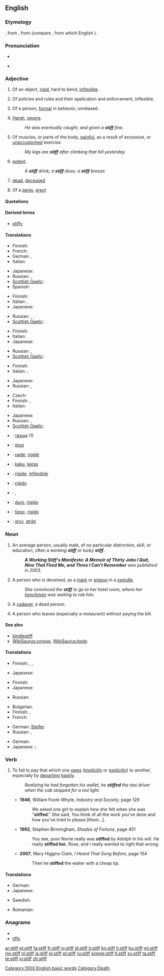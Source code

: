 ==English==

===Etymology===
{{etyl|ang}} {{term|stif|stīf|lang=ang}}, from {{proto|Germanic|stifaz}}, from {{proto|Indo-European|stīpos}} (compare {{etyl|la}} {{term|stipare}}, from which English {{term|stevedore}}).

===Pronunciation===
* {{IPA|/stɪf/}}
* {{audio|en-us-stiff.ogg|Audio (US)}}
*: {{rhymes|ɪf}}

===Adjective===
{{en-adj|er}}

# Of an object, [[rigid]], hard to bend, [[inflexible]].
# {{context|figuratively}} Of policies and rules and their application and enforcement, inflexible.
# Of a person, [[formal]] in behavior, unrelaxed.
# {{colloquial}} [[harsh|Harsh]], [[severe]].
#: ''He was eventually caught, and given a '''stiff''' fine.''
# Of muscles, or parts of the body, [[painful]], as a result of excessive, or [[unaccustomed]] exercise.
#: ''My legs are '''stiff''' after climbing that hill yesterday.''
# [[potent]].
#: ''A '''stiff''' drink; a '''stiff''' dose; a '''stiff''' breeze.''
# [[dead]], [[deceased]]
# {{rfd-redundant}} Of a [[penis]], [[erect]]

====Quotations====
{{seeCites}}

====Derived terms====
* [[stiffy]]

====Translations====
{{trans-top|of an object, rigid, hard to bend, inflexible}}
* Finnish: {{t+|fi|jäykkä}}
* French: {{t+|fr|rigide}}
* German: {{t+|de|steif}}, {{t+|de|starr}}
* Italian: {{t+|it|rigido}}
{{trans-mid}}
* Japanese: {{t+|ja|硬い|tr=katai}}
* Russian: {{t+|ru|жёсткий|tr=žóstkij}}, {{t|ru|негибкий|tr=n'egíbkij}}
* [[Scottish Gaelic]]: {{t-|gd|rag|xs=Scottish Gaelic}}
* Spanish: {{t+|es|rigidez|f}}
{{trans-bottom}}

{{trans-top|figuratively: of policies and rules and their application and enforcement}}
* Finnish: {{t-|fi|kankea}}
* Italian: {{t+|it|rigido}}, {{t+|it|inflessibile}}
* Japanese: {{t+|ja|固い|tr=katai}}
{{trans-mid}}
* Russian: {{t+|ru|жёсткий|tr=žóstkij}}, {{t|ru|непоколебимый|tr=n'epokol'ebímyj}}, {{t|ru|непреклонный|tr=n'epr'eklónnyj}}
* [[Scottish Gaelic]]: {{t-|gd|rag|xs=Scottish Gaelic}}
{{trans-bottom}}

{{trans-top|of a person, formal in behavior, unrelaxed}}
* Finnish: {{t+|fi|jäykkä}}
* Italian: {{t+|it|rigido}}
* Japanese: {{t+|ja|固い|tr=katai}}
{{trans-mid}}
* Russian: {{t+|ru|холодный|tr=χolódnyj}}, {{t|ru|чопорный|tr=čópornyj}}
* [[Scottish Gaelic]]: {{t-|gd|rag|xs=Scottish Gaelic}}
{{trans-bottom}}

{{trans-top|colloquial: harsh, severe}}
* Finnish: {{t+|fi|kova}}
* Italian: {{t+|it|duro}};{{t+|it|severo}}
{{trans-mid}}
* Japanese: {{t+|ja|堅い|tr=katai}}
* Russian: {{t|ru|строгий|tr=strógij}}, {{t+|ru|суровый|tr=suróvyj}}
{{trans-bottom}}

{{trans-top|of muscles, or parts of the body}}
* Czech: {{t-|cs|ztuhlý|m}}
* Finnish: {{t+|fi|jäykkä}}, {{t-|fi|kankea}}
* Italian: {{t+|it|rigido}}
{{trans-mid}}
* Japanese: {{t|ja|凝る|tr=koru}}
* Russian: {{t|ru|окостеневший|tr=okost'en'évšij}}, {{t|ru|одеревенелый|tr=od'er'ev'en'élyj}}
* [[Scottish Gaelic]]: {{t-|gd|rag|xs=Scottish Gaelic}}
{{trans-bottom}}

{{checktrans-top}}
* {{ttbc|Bulgarian}}: [[твърд]] {{m}} (1)
* {{ttbc|Dutch}}: [[stug]]
* {{ttbc|French}}: [[raide]], [[rigide]]
* {{ttbc|Indonesian}}: [[kaku]], [[keras]]
* {{ttbc|Interlingua}}: [[rigide]], [[inflexibile]]
* {{ttbc|Italian}}: [[rigido]]
* {{ttbc|Kurdish}}: {{ku-Arab|[[قایم]]}}, {{ku-Arab|[[به‌ستوو]]}}
* {{ttbc|Portuguese}}: [[duro]], [[rígido]]
* {{ttbc|Spanish}}: [[tieso]], [[rígido]]
* {{ttbc|Swedish}}: [[styv]], [[strikt]]
{{trans-bottom}}

===Noun===
{{en-noun}}

# An average person, usually male, of no particular distinction, skill, or education, often a ''working '''stiff''''' or ''lucky '''stiff'''''.
#: '''''A Working Stiff's Manifesto: A Memoir of Thirty Jobs I Quit, Nine That Fired Me, and Three I Can't Remember''' was published in 2003.''
# A person who is deceived, as a [[mark]] or [[pigeon]] in a [[swindle]].
#: ''She convinced the '''stiff''' to go to her hotel room, where her [[henchman]] was waiting to rob him.''
# {{slang}} A [[cadaver]], a dead person.
# {{US}} A person who leaves (especially a restaurant) without paying the bill.

====See also====
* [[bindlestiff]]
* [[WikiSaurus:corpse]], [[WikiSaurus:body]]

====Translations====
{{trans-top|average person, usually male}}
* Finnish: {{t+|fi|heppu}}, {{t+|fi|hemmo}}, {{t|fi|heebo}}
{{trans-mid}}
* Japanese: {{qualifier|informal|rude|offensive}} {{t|ja|オッサン|tr=ossan}}
{{trans-bottom}}

{{trans-top|person who is deceived}}
* Finnish: {{t+|fi|uhri}}
* Japanese: {{qualifier|slang|rude|offensive}} {{t|ja|カモ|tr=kamo}}
{{trans-mid}}
* Russian: {{t+|ru|лох|m|tr=loχ}}
{{trans-bottom}}

{{trans-top|slang: cadaver, dead person}}
* Bulgarian: {{t+|bg|труп|m}}
* Finnish: {{t+|fi|raato}},  {{t+|fi|ruumis}}
* French: {{t+|fr|macchabée|m}}
{{trans-mid}}
* German: [[Steifer]] {{m}}
* Russian: {{t+|ru|труп|m|tr=trup}}, {{t|ru|жмурик|m|tr=žmúrik}}
{{trans-bottom}}

{{trans-top|US: person who leaves without paying the bill}}
* German: {{t+|de|Zechpreller|m}}
* Japanese: {{qualifier|informal}} {{t|ja|食い逃げ|tr=kui-nige}}; {{sense|eats without money, does not matter if he/she leaves}} {{qualifier|formal}} {{t|ja|無銭飲食|tr=musen-inshoku}}
{{trans-mid}}
{{trans-bottom}}

===Verb===
{{en-verb}}

# To fail to pay that which one [[owe]]s ([[implicitly]] or [[explicitly]]) to another, especially by [[depart]]ing [[hastily]].
#: ''Realizing he had forgotten his wallet, he '''stiffed''' the taxi driver when the cab stopped for a red light.''
#* '''1946''', William Foote Whyte, ''Industry and Society'', page 129
#*: We asked one girl to explain how she felt when she was "'''stiffed'''." She said, You think of all the work you've done and how you've tried to please [them…].
#* '''1992''', Stephen Birmingham, ''Shades of Fortune'', page 451
#*: You see, poor Nonie really was '''stiffed''' by Adolph in his will. He really '''stiffed her''', Rose, and I really wanted to right that wrong.
#* '''2007''', Mary Higgins Clark, ''I Heard That Song Before'', page 154
#*: Then he '''stiffed''' the waiter with a cheap tip.

====Translations====
{{trans-top|to fail to pay money one owes}}
* German: {{t|de|prellen}}
* Japanese: {{t|ja|払い忘れる|tr=harai-wasureru}}
{{trans-mid}}
* Swedish: {{t|sv|sjappa}}
{{trans-bottom}}

{{trans-top|to tip ungenerously}}
{{trans-mid}}
{{trans-bottom}}

{{trans-top|to cheat someone}}
* Romanian: {{t|ro|a ţepui}}
{{trans-mid}}
{{trans-bottom}}

===Anagrams===
* {{alphagram|ffist}}
* [[tiffs#English|tiffs]]

[[Category:1000 English basic words]]
[[Category:Death]]

[[ar:stiff]]
[[et:stiff]]
[[fa:stiff]]
[[fr:stiff]]
[[io:stiff]]
[[id:stiff]]
[[it:stiff]]
[[kn:stiff]]
[[li:stiff]]
[[hu:stiff]]
[[ml:stiff]]
[[my:stiff]]
[[nl:stiff]]
[[ja:stiff]]
[[pl:stiff]]
[[pt:stiff]]
[[ru:stiff]]
[[simple:stiff]]
[[fi:stiff]]
[[sv:stiff]]
[[ta:stiff]]
[[te:stiff]]
[[vi:stiff]]
[[zh:stiff]]